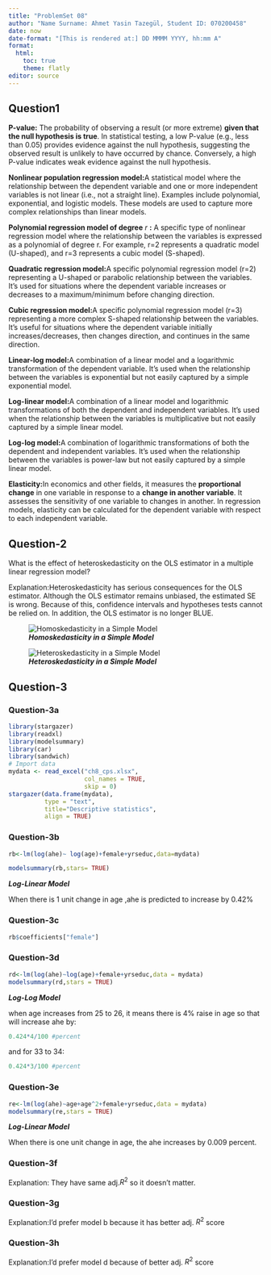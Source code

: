 ```yaml
---
title: "ProblemSet 08"
author: "Name Surname: Ahmet Yasin Tazegül, Student ID: 070200458"
date: now
date-format: "[This is rendered at:] DD MMMM YYYY, hh:mm A"
format:
  html:
    toc: true
    theme: flatly
editor: source
---
```


## Question1

**P-value:** The probability of observing a result (or more extreme) **given that the null hypothesis is true**. In statistical testing, a low P-value (e.g., less than 0.05) provides evidence against the null hypothesis, suggesting the observed result is unlikely to have occurred by chance. Conversely, a high P-value indicates weak evidence against the null hypothesis.

**Nonlinear population regression model:**A statistical model where the relationship between the dependent variable and one or more independent variables is not linear (i.e., not a straight line). Examples include polynomial, exponential, and logistic models. These models are used to capture more complex relationships than linear models.

**Polynomial regression model of degree** $r$ **:** A specific type of nonlinear regression model where the relationship between the variables is expressed as a polynomial of degree r. For example, r=2 represents a quadratic model (U-shaped), and r=3 represents a cubic model (S-shaped).

**Quadratic regression model:**A specific polynomial regression model (r=2) representing a U-shaped or parabolic relationship between the variables. It's used for situations where the dependent variable increases or decreases to a maximum/minimum before changing direction.

**Cubic regression model:**A specific polynomial regression model (r=3) representing a more complex S-shaped relationship between the variables. It's useful for situations where the dependent variable initially increases/decreases, then changes direction, and continues in the same direction.

**Linear-log model:**A combination of a linear model and a logarithmic transformation of the dependent variable. It's used when the relationship between the variables is exponential but not easily captured by a simple exponential model.

**Log-linear model:**A combination of a linear model and logarithmic transformations of both the dependent and independent variables. It's used when the relationship between the variables is multiplicative but not easily captured by a simple linear model.

**Log-log model:**A combination of logarithmic transformations of both the dependent and independent variables. It's used when the relationship between the variables is power-law but not easily captured by a simple linear model.

**Elasticity:**In economics and other fields, it measures the **proportional change** in one variable in response to a **change in another variable**. It assesses the sensitivity of one variable to changes in another. In regression models, elasticity can be calculated for the dependent variable with respect to each independent variable.

## Question-2

What is the effect of heteroskedasticity on the OLS estimator in a multiple linear regression model?

Explanation:Heteroskedasticity has serious consequences for the OLS estimator. Although the OLS estimator remains unbiased, the estimated SE is wrong. Because of this, confidence intervals and hypotheses tests cannot be relied on. In addition, the OLS estimator is no longer BLUE.

<div>

![***Homoskedasticity in a Simple Model***](https://www3.wabash.edu/econometrics/EconometricsBook/chap19_Fig1911.gif)

</div>

![***Heteroskedasticity in a Simple Model***](https://www3.wabash.edu/econometrics/EconometricsBook/chap19_clip_image006_0000.gif)

## Question-3

### Question-3a

```r
library(stargazer)
library(readxl)
library(modelsummary)
library(car)
library(sandwich)
# Import data
mydata <- read_excel("ch8_cps.xlsx",
                     col_names = TRUE,
                     skip = 0)
stargazer(data.frame(mydata),
          type = "text",
          title="Descriptive statistics",
          align = TRUE)
```

### Question-3b

```r
rb<-lm(log(ahe)~ log(age)+female+yrseduc,data=mydata)

modelsummary(rb,stars= TRUE)
```

***Log-Linear Model***

When there is 1 unit change in age ,ahe is predicted to increase by 0.42%

### Question-3c

```r

rb$coefficients["female"]
```

### Question-3d

```r
rd<-lm(log(ahe)~log(age)+female+yrseduc,data = mydata)
modelsummary(rd,stars = TRUE)
```

***Log-Log Model***

when age increases from 25 to 26, it means there is 4% raise in age so that will increase ahe by:

```r
0.424*4/100 #percent
```

and for 33 to 34:

```r
0.424*3/100 #percent
```

### Question-3e

```r
re<-lm(log(ahe)~age+age^2+female+yrseduc,data = mydata)
modelsummary(re,stars = TRUE)
```

***Log-Linear Model***

When there is one unit change in age, the ahe increases by 0.009 percent.

### Question-3f

Explanation: They have same adj.$R^2$ so it doesn't matter.

### Question-3g

Explanation:I'd prefer model b because it has better adj. $R^2$ score

### Question-3h

Explanation:I'd prefer model d because of better adj. $R^2$ score
